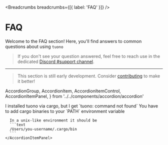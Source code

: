 
<MetaTags
  title="Tuono - FAQ"
  canonical="https://tuono.dev/documentation/faq"
  description="Find answers to common questions about using tuono"
/>


<Breadcrumbs breadcrumbs={[{ label: 'FAQ' }]} />

# FAQ

Welcome to the FAQ section! Here, you'll find answers to common questions about using `tuono`

> If you don't see your question answered, feel free to reach use in the dedicated [Discord #support channel](https://discord.com/channels/1307411506735874208/1307692152037572678).

---

> This section is still early development. Consider [contributing](/documentation/contributing) to make it better!

  AccordionGroup,
  AccordionItem,
  AccordionItemControl,
  AccordionItemPanel,
} from '../../components/accordion/accordion'

<AccordionGroup variant="contained">
  <AccordionItem value="tuono-command-not-found">
    <AccordionItemControl>
      I installed tuono via cargo, but I get `tuono: command not found`
    </AccordionItemControl>
    <AccordionItemPanel>
      You have to add cargo binaries to your `PATH` environment variable

      In a unix-like environment it should be
      ```text
      /Users/you-username/.cargo/bin
      ```
    </AccordionItemPanel>

  </AccordionItem>
</AccordionGroup>
